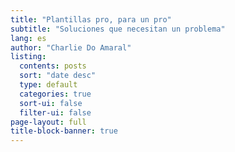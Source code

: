 ```yaml
---
title: "Plantillas pro, para un pro"
subtitle: "Soluciones que necesitan un problema"
lang: es
author: "Charlie Do Amaral"
listing:
  contents: posts
  sort: "date desc"
  type: default
  categories: true
  sort-ui: false
  filter-ui: false
page-layout: full
title-block-banner: true
---
```



